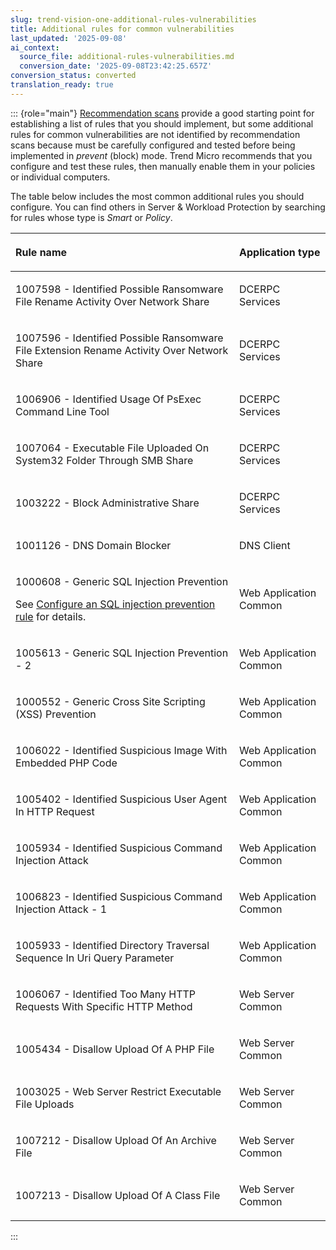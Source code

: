 ```yaml
---
slug: trend-vision-one-additional-rules-vulnerabilities
title: Additional rules for common vulnerabilities
last_updated: '2025-09-08'
ai_context:
  source_file: additional-rules-vulnerabilities.md
  conversion_date: '2025-09-08T23:42:25.657Z'
conversion_status: converted
translation_ready: true
---
```


::: {role="main"}
[Recommendation scans](recommendation-scans-intro.mdx) provide a good starting point for establishing a list of rules that you should implement, but some additional rules for common vulnerabilities are not identified by recommendation scans because must be carefully configured and tested before being implemented in *prevent* (block) mode. Trend Micro recommends that you configure and test these rules, then manually enable them in your policies or individual computers.

The table below includes the most common additional rules you should configure. You can find others in Server & Workload Protection by searching for rules whose type is *Smart* or *Policy*.

<table>
<thead>
<tr>
<th style="text-align: left;"><p>Rule name</p></th>
<th style="text-align: left;"><p>Application type</p></th>
</tr>
</thead>
<tbody>
<tr>
<td style="text-align: left;"><p>1007598 - Identified Possible Ransomware File Rename Activity Over Network Share</p></td>
<td style="text-align: left;"><p>DCERPC Services</p></td>
</tr>
<tr>
<td style="text-align: left;"><p>1007596 - Identified Possible Ransomware File Extension Rename Activity Over Network Share</p></td>
<td style="text-align: left;"><p>DCERPC Services</p></td>
</tr>
<tr>
<td style="text-align: left;"><p>1006906 - Identified Usage Of PsExec Command Line Tool</p></td>
<td style="text-align: left;"><p>DCERPC Services</p></td>
</tr>
<tr>
<td style="text-align: left;"><p>1007064 - Executable File Uploaded On System32 Folder Through SMB Share</p></td>
<td style="text-align: left;"><p>DCERPC Services</p></td>
</tr>
<tr>
<td style="text-align: left;"><p>1003222 - Block Administrative Share</p></td>
<td style="text-align: left;"><p>DCERPC Services</p></td>
</tr>
<tr>
<td style="text-align: left;"><p>1001126 - DNS Domain Blocker</p></td>
<td style="text-align: left;"><p>DNS Client</p></td>
</tr>
<tr>
<td style="text-align: left;"><p>1000608 - Generic SQL Injection Prevention</p>
<p>See <a href="trend-vision-one-sql-injection-rule">Configure an SQL injection prevention rule</a> for details.</p></td>
<td style="text-align: left;"><p>Web Application Common</p></td>
</tr>
<tr>
<td style="text-align: left;"><p>1005613 - Generic SQL Injection Prevention - 2</p></td>
<td style="text-align: left;"><p>Web Application Common</p></td>
</tr>
<tr>
<td style="text-align: left;"><p>1000552 - Generic Cross Site Scripting (XSS) Prevention</p></td>
<td style="text-align: left;"><p>Web Application Common</p></td>
</tr>
<tr>
<td style="text-align: left;"><p>1006022 - Identified Suspicious Image With Embedded PHP Code</p></td>
<td style="text-align: left;"><p>Web Application Common</p></td>
</tr>
<tr>
<td style="text-align: left;"><p>1005402 - Identified Suspicious User Agent In HTTP Request</p></td>
<td style="text-align: left;"><p>Web Application Common</p></td>
</tr>
<tr>
<td style="text-align: left;"><p>1005934 - Identified Suspicious Command Injection Attack</p></td>
<td style="text-align: left;"><p>Web Application Common</p></td>
</tr>
<tr>
<td style="text-align: left;"><p>1006823 - Identified Suspicious Command Injection Attack - 1</p></td>
<td style="text-align: left;"><p>Web Application Common</p></td>
</tr>
<tr>
<td style="text-align: left;"><p>1005933 - Identified Directory Traversal Sequence In Uri Query Parameter</p></td>
<td style="text-align: left;"><p>Web Application Common</p></td>
</tr>
<tr>
<td style="text-align: left;"><p>1006067 - Identified Too Many HTTP Requests With Specific HTTP Method</p></td>
<td style="text-align: left;"><p>Web Server Common</p></td>
</tr>
<tr>
<td style="text-align: left;"><p>1005434 - Disallow Upload Of A PHP File</p></td>
<td style="text-align: left;"><p>Web Server Common</p></td>
</tr>
<tr>
<td style="text-align: left;"><p>1003025 - Web Server Restrict Executable File Uploads</p></td>
<td style="text-align: left;"><p>Web Server Common</p></td>
</tr>
<tr>
<td style="text-align: left;"><p>1007212 - Disallow Upload Of An Archive File</p></td>
<td style="text-align: left;"><p>Web Server Common</p></td>
</tr>
<tr>
<td style="text-align: left;"><p>1007213 - Disallow Upload Of A Class File</p></td>
<td style="text-align: left;"><p>Web Server Common</p></td>
</tr>
</tbody>
</table>
:::
